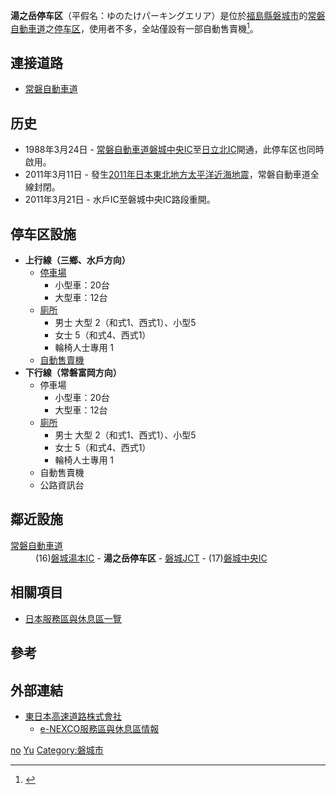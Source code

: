 {{日本公路設施
|設施名稱 = 湯之岳停车区
|色 = 
|圖像 =Yunotake PA（上り）.jpg
|pxl = 
|圖像簡介 = 
|公路名稱1 = [[常磐自動車道|常磐自動車道]]
|IC編號1 = 
|收費站編號1 =
|記號1 = 湯之澤
|起點1 = [[三鄉IC|三鄉IC]]/[[三鄉JCT|JCT]]
|距離1 = 169.4
|上一設施1 = [[磐城湯本IC|磐城湯本IC]]
|上一設施距離1 = 2.3
|下一設施1 = [[磐城JCT|磐城JCT]]
|下一設施距離1 = 1.8
|連接道路 = 
|啟用日期 = 1988年3月24日
|停用日期 = 
|流量 = 
|智能IC = 
|上行營業時間 =
|上行油站 = 
|上行油站營業時間 = 
|下行營業時間 = 
|下行油站 =
|下行油站營業時間 =
|郵政編碼 = 973-8405（上行線）<br>973-8322（下行線）
|所在地 = [[福島縣|福島縣]][[磐城市|磐城市]]內鄉白水町（上行線）<br>福島縣磐城市常磐上湯長谷町（上行線）
|坐標 = {{coord|37|1|18.46|N|140|48|48.2|E}}
|備註 = 
}}
'''湯之岳停车区'''（平假名：ゆのたけパーキングエリア）是位於[[福島縣|福島縣]][[磐城市|磐城市]]的[[常磐自動車道|常磐自動車道]]之[[休息站|停车区]]，使用者不多，全站僅設有一部自動售賣機<ref>{{Cite web |url=http://www.honda.co.jp/dog/highway/jyoban/yunodake/down/ |title=Honda Dog｜高速道路サービスエリア・パーキングエリア情報｜常磐自動車道｜湯ノ岳パーキングエリア |accessdate=2015-08-21 |archive-date=2015-09-24 |archive-url=https://web.archive.org/web/20150924042000/http://www.honda.co.jp/dog/highway/jyoban/yunodake/down/ |dead-url=no }}</ref>。

== 連接道路 ==
* [[常磐自動車道|常磐自動車道]]

== 历史 ==
* 1988年3月24日 - [[常磐自動車道|常磐自動車道]][[磐城中央IC|磐城中央IC]]至[[日立北IC|日立北IC]]開通，此停车区也同時啟用。
* 2011年3月11日 - 發生[[2011年日本東北地方太平洋近海地震|2011年日本東北地方太平洋近海地震]]，常磐自動車道全線封閉。
* 2011年3月21日 - 水戶IC至磐城中央IC路段重開。

==停车区設施==
*'''上行線（三鄉、水戶方向）'''
**[[停車場|停車場]]
***小型車：20台
***大型車：12台
**[[廁所|廁所]]
***男士 大型 2（和式1、西式1）、小型5
***女士 5（和式4、西式1）
***輪椅人士專用 1
**[[自動售賣機|自動售賣機]]
*'''下行線（常磐富岡方向）'''
**停車場
***小型車：20台
***大型車：12台
**[[廁所|廁所]]
***男士 大型 2（和式1、西式1）、小型5
***女士 5（和式4、西式1）
***輪椅人士專用 1
**自動售賣機
**公路資訊台

== 鄰近設施 ==
; [[常磐自動車道|常磐自動車道]]
: (16)[[磐城湯本IC|磐城湯本IC]] - '''湯之岳停车区''' - [[磐城JCT|磐城JCT]] - (17)[[磐城中央IC|磐城中央IC]]

== 相關項目 ==
* [[日本服務區與休息區一覽|日本服務區與休息區一覽]]

== 參考 ==
{{reflist}}

== 外部連結 ==
* [http://www.e-nexco.co.jp/ 東日本高速道路株式會社] {{Wayback|url=http://www.e-nexco.co.jp/ |date=20140203074239 }}
** [https://web.archive.org/web/20101130163046/http://www.driveplaza.com/dp/SapaTop e-NEXCO服務區與休息區情報]

{{常磐自動車道}}

[[Category:日本服務區與休息區_Yu|no]]
[[Category:福島縣服務區與休息區|Yu]]
[[Category:磐城市|Category:磐城市]]